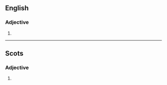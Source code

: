 ==English==

===Adjective===
{{head|en|adjective superlative form}}

# {{en-superlative of|blithe}}

----

==Scots==

===Adjective===
{{head|sco|adjective superlative form}}

# {{superlative of|blithe|lang=sco}}